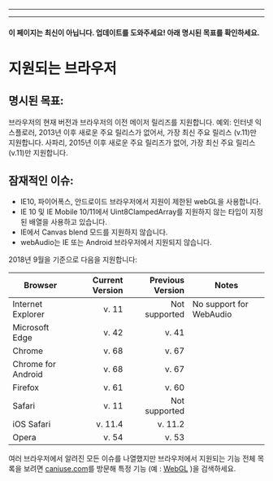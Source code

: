 
---

---
#### 이 페이지는 최신이 아닙니다. 업데이트를 도와주세요! 아래 명시된 목표를 확인하세요.

# 지원되는 브라우저

## 명시된 목표:

브라우저의 현재 버전과 브라우저의 이전 메이저 릴리즈를 지원합니다. 예외: 인터넷 익스플로러, 2013년 이후 새로운 주요 릴리스가 없어서, 가장 최신 주요 릴리스 (v.11)만 지원합니다. 사파리, 2015년 이후 새로운 주요 릴리즈가 없어, 가장 최신 주요 릴리스 (v.11)만 지원합니다.

## 잠재적인 이슈:

* IE10, 파이어폭스, 안드로이드 브라우저에서 지원이 제한된 webGL을 사용합니다.
* IE 10 및 IE Mobile 10/11에서 Uint8ClampedArray를 지원하지 않는 타입이 지정된 배열을 사용하고 있습니다.
* IE에서  Canvas blend 모드를 지원하지 않습니다.
* webAudio는 IE 또는 Android 브라우저에서 지원되지 않습니다.

2018년 9월을 기준으로 다음을 지원합니다:

|Browser            |  Current Version  | Previous Version|  Notes                    
|-------------------|------------------:|----------------:|--------------
|Internet Explorer  |             v. 11 |  Not supported  | No support for WebAudio
|Microsoft Edge     |             v. 42 |  v. 41          |
|Chrome             |             v. 68 |  v. 67          |
|Chrome for Android |             v. 68 |  v. 67          |
|Firefox            |             v. 61 |  v. 60          | 
|Safari             |             v. 11 |  Not supported  |
|iOS Safari         |           v. 11.4 |  v. 11.2        |
|Opera              |             v. 54 |  v. 53          |


여러 브라우저에서 알려진 모든 이슈를 나열했지만 브라우저에서 지원되는 기능 전체 목록을 보려면 [caniuse.com](http://caniuse.com)를 방문해 특정 기능 (예 : [WebGL](http://caniuse.com/#search=webgl)
)을 검색하세요.
  